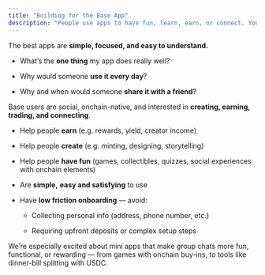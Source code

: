 ```yaml
---
title: "Building for the Base App"
description: "People use apps to have fun, learn, earn, or connect. Your mini app should focus on **one core need** and do it exceptionally well" 
---
```


The best apps are **simple, focused, and easy to understand.** 

<Steps>
<Step title="Ask yourself">

* What’s the **one thing** my app does really well?

* Why would someone **use it every day**?

* Why and when would someone **share it with a friend**?
</Step>

<Step title="Audience fit">

Base users are social, onchain-native, and interested in **creating, earning, trading, and connecting**.

</Step>

<Step title="Successful apps">

* Help people **earn** (e.g. rewards, yield, creator income)

* Help people **create** (e.g. minting, designing, storytelling)

* Help people **have fun** (games, collectibles, quizzes, social experiences with onchain elements)

* Are **simple,** **easy and satisfying** to use

* Have **low friction onboarding** — avoid:

  * Collecting personal info (address, phone number, etc.)

  * Requiring upfront deposits or complex setup steps

</Step>

<Step title="Group chat focus">

We’re especially excited about mini apps that make group chats more fun, functional, or rewarding — from games with onchain buy-ins, to tools like dinner-bill splitting with USDC.
</Step>
</Steps>